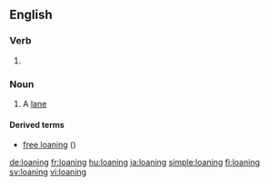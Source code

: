 ==English==

===Verb===
{{head|en}}

# {{present participle of|loan}}

===Noun===
{{en-noun}}

# {{context|obsolete|Scottish and Northern English|lang=en}} A [[lane]]

====Derived terms====
* [[free loaning]] ({{term|right of way}})

[[de:loaning]]
[[fr:loaning]]
[[hu:loaning]]
[[ja:loaning]]
[[simple:loaning]]
[[fi:loaning]]
[[sv:loaning]]
[[vi:loaning]]